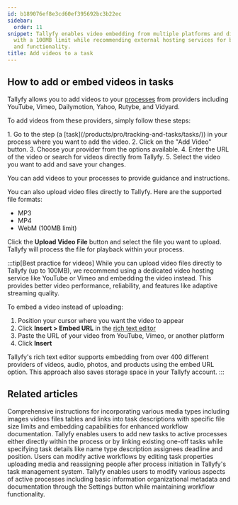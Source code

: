 ```yaml
---
id: b189076ef8e3cd60ef395692bc3b22ec
sidebar:
  order: 11
snippet: Tallyfy enables video embedding from multiple platforms and direct file uploads
  with a 100MB limit while recommending external hosting services for better performance
  and functionality.
title: Add videos to a task
---
```



## How to add or embed videos in tasks

Tallyfy allows you to add videos to your [processes](/products/pro/tracking-and-tasks/processes/) from providers including YouTube, Vimeo, Dailymotion, Yahoo, Rutybe, and Vidyard.

To add videos from these providers, simply follow these steps:

<Steps>
1. Go to the step (a [task](/products/pro/tracking-and-tasks/tasks/)) in your process where you want to add the video.
2. Click on the "Add Video" button.
3. Choose your provider from the options available.
4. Enter the URL of the video or search for videos directly from Tallyfy.
5. Select the video you want to add and save your changes.
</Steps>

You can add videos to your processes to provide guidance and instructions.

You can also upload video files directly to Tallyfy. Here are the supported file formats:

- MP3
- MP4
- WebM (100MB limit)

Click the **Upload Video File** button and select the file you want to upload. Tallyfy will process the file for playback within your process.

:::tip[Best practice for videos]
While you can upload video files directly to Tallyfy (up to 100MB), we recommend using a dedicated video hosting service like YouTube or Vimeo and embedding the video instead. This provides better video performance, reliability, and features like adaptive streaming quality.

To embed a video instead of uploading:
<Steps>
1. Position your cursor where you want the video to appear
2. Click **Insert > Embed URL** in the [rich text editor](/products/pro/tracking-and-tasks/tasks/edit-task/how-can-i-use-tallyfys-rich-text-editor-for-tasks/)
3. Paste the URL of your video from YouTube, Vimeo, or another platform
4. Click **Insert**
</Steps>

Tallyfy's rich text editor supports embedding from over 400 different providers of videos, audio, photos, and products using the embed URL option. This approach also saves storage space in your Tallyfy account.
:::


## Related articles
<CardGrid>
<LinkTitleCard header="<b>Templates > Insert media</b>" href="/products/pro/documenting/templates/insert-media/" > Comprehensive instructions for incorporating various media types including images videos files tables and links into task descriptions with specific file size limits and embedding capabilities for enhanced workflow documentation. </LinkTitleCard>
<LinkTitleCard header="<b>Edit Processes > Add tasks to active processes</b>" href="/products/pro/tracking-and-tasks/processes/edit-processes/how-can-i-add-tasks-to-active-processes-on-tallyfy/" > Tallyfy enables users to add new tasks to active processes either directly within the process or by linking existing one-off tasks while specifying task details like name type description assignees deadline and position. </LinkTitleCard>
<LinkTitleCard header="<b>Tasks > Edit tasks</b>" href="/products/pro/tracking-and-tasks/tasks/edit-task/" > Users can modify active workflows by editing task properties uploading media and reassigning people after process initiation in Tallyfy's task management system. </LinkTitleCard>
<LinkTitleCard header="<b>Edit Processes > Edit tasks and process properties</b>" href="/products/pro/tracking-and-tasks/processes/edit-processes/how-can-i-edit-tasks-and-processes-in-tallyfy/" > Tallyfy enables users to modify various aspects of active processes including basic information organizational metadata and documentation through the Settings button while maintaining workflow functionality. </LinkTitleCard>
</CardGrid>